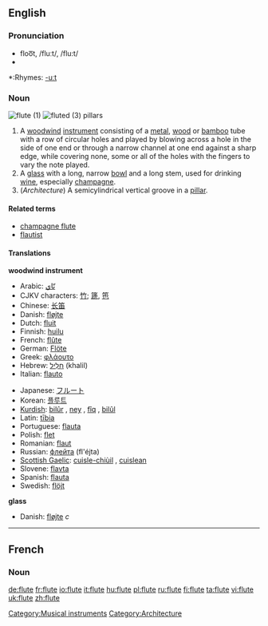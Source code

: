 {{see|flûte}}
{{wikipedia}}
==English==
===Pronunciation===
*floo͞t, /fluːt/, /flu:t/
*{{audio|en-us-flute.ogg|Audio (US)}}

*:Rhymes: [[Rhymes:English:-uːt|-uːt]]

===Noun===
{{en-noun}}

[[Image:Flute 1911.jpg|thumb|flute (1)]]
[[Image:Cincinnati-life-insurance-building-detail.jpg|thumb|fluted (3) [[pillar]]s]]

#[[Category:Musical instruments]] A [[woodwind]] [[instrument]] consisting of a [[metal]], [[wood]] or [[bamboo]] tube with a row of circular holes and played by blowing across a hole in the side of one end or through a narrow channel at one end against a sharp edge, while covering none, some or all of the holes with the fingers to vary the note played.
#A [[glass]] with a long, narrow [[bowl]] and a long stem, used for drinking [[wine]], especially [[champagne]]. <!--Note: "bowl" is the correct term to use here - confirmed at http://66.102.9.104/search?q=cache:N9GMnphl-vcJ:www.daacs.org/aboutDatabase/pdf/cataloging/Glass.pdf+%22parts+of+a+glass%22+stem&hl=en -->
#(''Architecture'') A semicylindrical vertical groove in a [[pillar]]. 

====Related terms====
*[[champagne flute]]
*[[flautist]]

====Translations====
'''woodwind instrument'''
{{top}}
*Arabic: [[نّاي]]
*CJKV characters: [[竹]]; [[篪]], [[竾]]
*Chinese: [[长笛]]
*Danish: [[fløjte]] {{c}}
*Dutch: [[fluit]]
*Finnish: [[huilu]]
*French: [[flûte]] {{f}}
*German: [[Flöte]] {{f}}
*Greek: [[φλάουτο]]
*Hebrew: [[חליל| חָלִיל]] (khalil) {{m}}
*Italian: [[flauto]] {{m}}
{{mid}}
*Japanese: [[フルート]]
*Korean: [[플루트]]
*[[Kurdish]]: [[bilûr]] {{f}}, [[ney]] {{f}}, [[fîq]] {{f}}, [[bilûl]] {{f}}
*Latin: [[tibia|tībia]] {{f}}
*Portuguese: [[flauta]] {{f}}
*Polish: [[flet]] {{m}}
*Romanian: [[flaut]] {{n}}
*Russian: [[флейта]] (fl'éjta) {{f}}
*[[Scottish Gaelic]]: [[cuisle-chiùil]] {{f}}, [[cuislean]] {{m}}
*Slovene: [[flavta]] {{f}}
*Spanish: [[flauta]] {{f}}
*Swedish: [[flöjt]]
{{bottom}}

'''glass'''
{{top}}
*Danish: [[fløjte]] ''c''
{{mid}}
{{bottom}}

----

==French==
===Noun===
{{alternative spelling of|flûte}}

[[Category:Architecture]]

[[de:flute]]
[[fr:flute]]
[[io:flute]]
[[it:flute]]
[[hu:flute]]
[[pl:flute]]
[[ru:flute]]
[[fi:flute]]
[[ta:flute]]
[[vi:flute]]
[[uk:flute]]
[[zh:flute]]